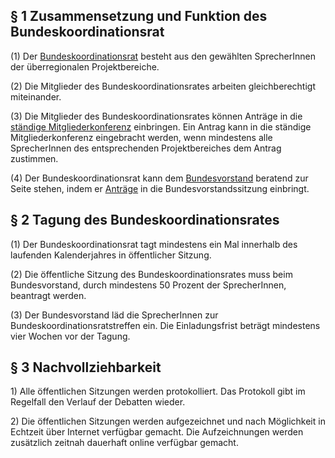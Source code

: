 == § 1 Zusammensetzung und Funktion des Bundeskoordinationsrat ==

(1) Der [[Überregionalen_Projektbereiche| Bundeskoordinationsrat]] besteht aus den gewählten SprecherInnen der überregionalen Projektbereiche. 

(2) Die Mitglieder des Bundeskoordinationsrates arbeiten gleichberechtigt miteinander.

(3) Die Mitglieder des Bundeskoordinationsrates können Anträge in die [[Ständige_Mitgliederkonferenz| ständige Mitgliederkonferenz]] einbringen. Ein Antrag kann in die ständige Mitgliederkonferenz eingebracht werden, wenn mindestens alle SprecherInnen des entsprechenden Projektbereiches dem Antrag zustimmen.

(4) Der Bundeskoordinationsrat kann dem [[Bundesvorstand| Bundesvorstand]] beratend zur Seite stehen, indem er [[Go_bundesvorstand#.C2.A73_Antr.C3.A4ge| Anträge]] in die Bundesvorstandssitzung einbringt.


== § 2 Tagung des Bundeskoordinationsrates ==

(1) Der Bundeskoordinationsrat tagt mindestens ein Mal innerhalb des laufenden Kalenderjahres in öffentlicher Sitzung.

(2) Die öffentliche Sitzung des Bundeskoordinationsrates muss beim Bundesvorstand, durch mindestens 50 Prozent der SprecherInnen, beantragt werden. 

(3) Der Bundesvorstand läd die SprecherInnen zur Bundeskoordinationsratstreffen ein. Die Einladungsfrist beträgt mindestens vier Wochen vor der Tagung.

== § 3 Nachvollziehbarkeit ==

1) Alle öffentlichen Sitzungen werden protokolliert. Das Protokoll gibt im Regelfall den Verlauf der Debatten wieder.

2) Die öffentlichen Sitzungen werden aufgezeichnet und nach Möglichkeit in Echtzeit über Internet verfügbar gemacht. Die Aufzeichnungen werden zusätzlich zeitnah dauerhaft online verfügbar gemacht.